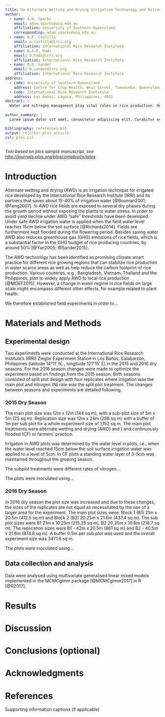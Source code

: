 ```yaml
---
title: Do Alternate Wetting and Drying Irrigation Technology and Nitrogen Rates Affect Rice Insect Populations and Diseases?
author:
  - name: A.H. Sparks
    email: adam.sparks@usq.edu.au
    affiliation: University of Southern Queensland
    corresponding: adam.sparks@usq.edu.au
  - name: N.P. Castilla
    email: n.castilla@irri.org
    affiliation: International Rice Research Institute
  - name: B.A.R. Hadi
    email: b.hadi@irri.org
    affiliation: International Rice Research Institute
  - name: B.O. Sander
    email: b.sander@irri.org
    affiliation: International Rice Research Institute
address:
  - code: University of Southern Queensland
    address: Centre for Crop Health, West Street, Toowoomba, Queensland, Australia, 4350
  - code: International Rice Research Institute
    address: Los Baños, Laguna, Philippines, 4031
abstract: |
  Water and nitrogen management play vital roles in rice production. However, the mismanagement of these two management practices may trigger sheath blight of rice, caused by _Rhizoctonia solani_, which is favored by wet conditions, high relative humidity, and high nitrogen fertilizer levels. To understand how different combinations of water and nitrogen management affect sheath blight epidemics, we conducted two separate split-plot experiments with a water saving (alternate wetting and drying) regime and traditional flood irrigation regime combined with differing nitrogen treatments in the dry seasons of 2015 and 2016. Disease was scored in the same way in both experiments using a sheath blight assessment scale for field evaluation developed at the International Rice Research Institute to assess the severity on infected sheaths and leaves while sheath blight incidence on tillers were counted per hill. We were unable to detect any differences in disease in either experiment due to irrigation regime, N rates or the interaction of the two treatments in either season. This suggests that farmers can adopt water saving technologies without risking increased sheath blight incidence. We suggest that further cross-cutting research in this area is warranted.
  
author_summary: |
  Lorem ipsum dolor sit amet, consectetur adipiscing elit. Curabitur eget porta erat. Morbi consectetur est vel gravida pretium. Suspendisse ut dui eu ante cursus gravida non sed sem. Nullam sapien tellus, commodo id velit id, eleifend volutpat quam. Phasellus mauris velit, dapibus finibus elementum vel, pulvinar non tellus. Nunc pellentesque pretium diam, quis maximus dolor faucibus id. Nunc convallis sodales ante, ut ullamcorper est egestas vitae. Nam sit amet enim ultrices, ultrices elit pulvinar, volutpat risus.

bibliography: references.bib
output: rticles::plos_article
csl: plos.csl
---
```


_Text based on plos sample manuscript, see [http://journals.plos.org/ploscompbiol/s/latex](http://journals.plos.org/ploscompbiol/s/latex)_

# Introduction

Alternate wetting and drying (AWD) is an irrigation technique for irrigated rice developed by the International Rice Research Institute (IRRI) and its partners that saves about 15-40% of irrigation water [@Bouman2001; @Feng2007]. In AWD rice fields are exposed to several dry phases during the growth period without exposing the plants to water stress. In order to avoid yield decline under AWD “safe” thresholds have been developed. Under safe AWD irrigation water is applied when the field water level reaches 15cm below the soil surface [@Richards2014]. Fields are furthermore kept flooded during the flowering period. Besides saving water AWD also reduces greenhouse gas (GHG) emissions of rice fields, which is a substantial factor in the GHG budget of rice producing countries, by around 50% [@Yan2005; @Sander2015].

The AWD technology has been identified as promising climate smart practice for different rice growing regions that can stabilize rice production in water scarce areas as well as help reduce the carbon footprint of rice production. Various countries, e.g., Bangladesh, Vietnam, Thailand and the Philippines, plan to widely apply AWD to local rice production [@MOEF2015]. However, a change in water regime in rice fields on large scale might encompass different other effects, for example related to plant health.

We therefore established field experiments in order to…

# Materials and Methods

## Experimental design

Two experiments were conducted at the International Rice Research Institute's (IRRI) Ziegler Experiment Station in Los Baños, Calabarzon, Philippines (latitude 14°11' N, , longitude 121°15' E) in the 2015 and 2016 dry seasons. For the 2016 season changes were made to optimize the experiment based on findings from the 2015 season. Both seasons consisted of split plot design with four replicates where irrigation was the main plot and nitrogen (N) rate was the split plot treatment. The changes between seasons and experiments are detailed following.

### 2015 Dry Season

The main plot size was 12m x 12m (144 sq m), with a sub-plot size of 5m x 5m (25 sq m). Replication size was 12m x 24m (288 sq m) with a buffer of 1m per sub plot for a whole experiment size of 1,152 sq m. The main plot treatments were alternate wetting and drying (AWD) and ) and continuously flooded (CF) or farmers' practice.

Irrigation in AWD plots was determined by the water level in plots, i.e., when the water level reached 15cm below the soil surface irrigation water was applied to a level of 5cm. In CF plots a standing water layer of 3-5cm was maintained throughout the growing season. 

The subplot treatments were different rates of nitrogen…

The plots were inoculated using...


### 2016 Dry Season

In 2016 dry season the plot size was increased and due to these changes, the sizes of the replicates are not equal as necessitated by the use of a larger area for the experiment. The main plot sizes were: Block 1 (B1) 21m x 20.5m (412.5 sq m) and Block 2 (B2) 20.25m x 21.6m (437.4 sq m). The sub plot sizes were B1 21m x 10.25m (215.25 sq m), B2 20.25m x 10.8m (218.7 sq m). The replication sizes were B1 - 42m x 20.5m (861 sq m) and B2 - 40.5m x 21.6m (874.8 sq m). A buffer 0.5m per sub plot was used and the overall experiment size was 3471.6 sq m.

The plots were inoculated using...

## Data collection and analysis

Data were analysed using multivariate generalised linear mixed models implemented in the MCMCglmm package [@MCMCglmm2017] in R [@R2017].

# Results

# Discussion

# Conclusions (optional)

# Acknowledgments

# References {#references .unnumbered}

Supporting information captions (if applicable)
